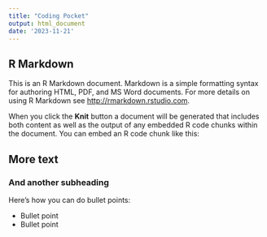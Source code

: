```yaml
---
title: "Coding Pocket"
output: html_document
date: '2023-11-21'
---
```


## R Markdown

This is an R Markdown document. Markdown is a simple formatting syntax for authoring HTML, PDF, and MS Word documents. For more details on using R Markdown see <http://rmarkdown.rstudio.com>.

When you click the **Knit** button a document will be generated that includes both content as well as the output of any embedded R code chunks within the document. You can embed an R code chunk like this:


## More text

### And another subheading

Here's how you can do bullet points:

- Bullet point
- Bullet point